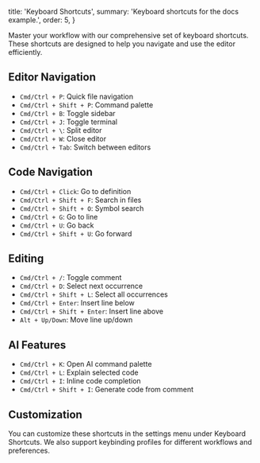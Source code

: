   title: 'Keyboard Shortcuts',
  summary: 'Keyboard shortcuts for the docs example.',
  order: 5,
}

Master your workflow with our comprehensive set of keyboard shortcuts. These shortcuts are designed to help you navigate and use the editor efficiently.

## Editor Navigation

- `Cmd/Ctrl + P`: Quick file navigation
- `Cmd/Ctrl + Shift + P`: Command palette
- `Cmd/Ctrl + B`: Toggle sidebar
- `Cmd/Ctrl + J`: Toggle terminal
- `Cmd/Ctrl + \`: Split editor
- `Cmd/Ctrl + W`: Close editor
- `Cmd/Ctrl + Tab`: Switch between editors

## Code Navigation

- `Cmd/Ctrl + Click`: Go to definition
- `Cmd/Ctrl + Shift + F`: Search in files
- `Cmd/Ctrl + Shift + O`: Symbol search
- `Cmd/Ctrl + G`: Go to line
- `Cmd/Ctrl + U`: Go back
- `Cmd/Ctrl + Shift + U`: Go forward

## Editing

- `Cmd/Ctrl + /`: Toggle comment
- `Cmd/Ctrl + D`: Select next occurrence
- `Cmd/Ctrl + Shift + L`: Select all occurrences
- `Cmd/Ctrl + Enter`: Insert line below
- `Cmd/Ctrl + Shift + Enter`: Insert line above
- `Alt + Up/Down`: Move line up/down

## AI Features

- `Cmd/Ctrl + K`: Open AI command palette
- `Cmd/Ctrl + L`: Explain selected code
- `Cmd/Ctrl + I`: Inline code completion
- `Cmd/Ctrl + Shift + I`: Generate code from comment

## Customization

You can customize these shortcuts in the settings menu under Keyboard Shortcuts. We also support keybinding profiles for different workflows and preferences.
